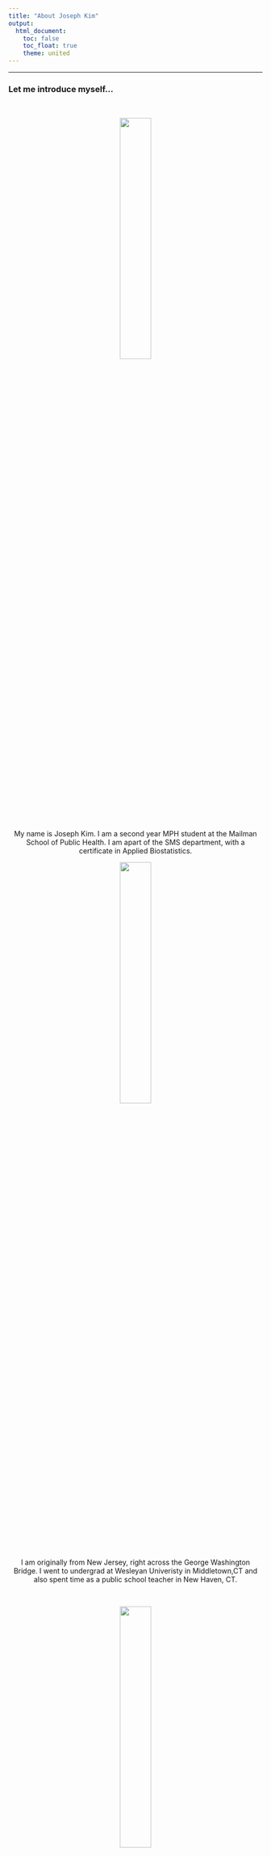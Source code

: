 ```yaml
---
title: "About Joseph Kim"
output: 
  html_document:
    toc: false
    toc_float: true
    theme: united
---
```


-----

### Let me introduce myself...
  
&nbsp;

<center> <img src="hi.gif" style="width:35%">
<br>
<center>

&nbsp;

My name is Joseph Kim. I am a second year MPH student at the Mailman School of Public Health. I am apart of the SMS department, with a certificate in Applied Biostatistics. 

<center><img src="mailman.jpeg" style="width:35%">
<br>
<center>

I am originally from New Jersey, right across the George Washington Bridge. I went to undergrad at Wesleyan Univeristy in Middletown,CT and also spent time as a public school teacher in New Haven, CT. 

  
&nbsp;

<center><img src="gwb.jpg" style="width:35%">
<br>
<center>

  
&nbsp;

I am intereted in a career in data science, specifically in regards to quantitative research resolving nutrition and obesity. 